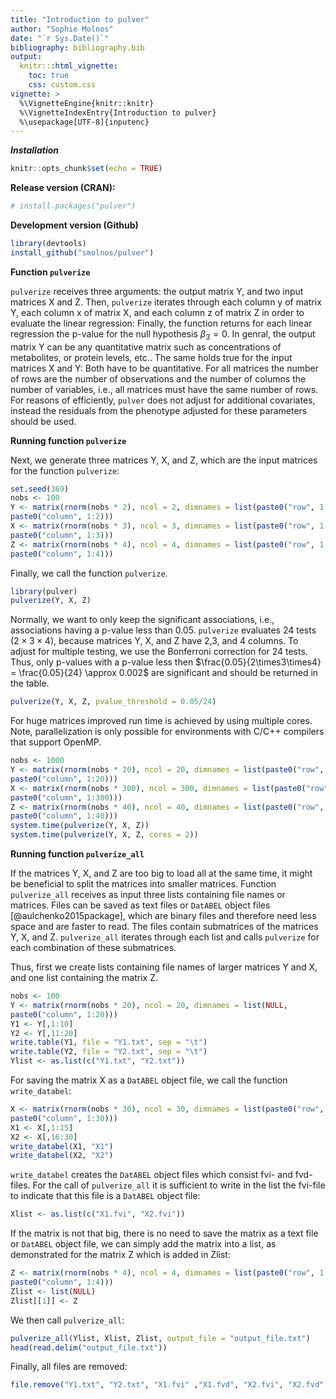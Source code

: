 ```yaml
---
title: "Introduction to pulver"
author: "Sophie Molnos"
date: "`r Sys.Date()`"
bibliography: bibliography.bib
output:
  knitr:::html_vignette:
    toc: true
    css: custom.css
vignette: >
  %\VignetteEngine{knitr::knitr}
  %\VignetteIndexEntry{Introduction to pulver}
  %\usepackage[UTF-8]{inputenc}
---
```

***Installation***
```r
knitr::opts_chunk$set(echo = TRUE)
```
**Release version (CRAN):**
```r
# install.packages("pulver")
```

**Development version (Github)**
```r
library(devtools)
install_github("smolnos/pulver")
```

**Function ```pulverize```**

```pulverize``` receives three arguments: the output matrix Y, and two input matrices X and Z. Then, ```pulverize``` iterates through each column y of matrix Y, each column x of matrix X, and each column z of matrix Z in order to evaluate the linear regression:
\begin{equation}
    y = \beta_0 + \beta_1 x + \beta_2 z + \beta_3 x z.
\end{equation}
Finally, the function returns for each linear regression the p-value for the null hypothesis $\beta_3 = 0$.
In genral, the output matrix Y can be any quantitative matrix such as concentrations of metabolites, or protein levels, etc.. The same holds true for the input matrices X and Y: Both have to be quantitative. For all matrices the number of rows are the number of observations and the number of columns the number of variables, i.e., all matrices must have the same number of rows.
For reasons of efficiently, ```pulver``` does not adjust for additional covariates, instead the residuals from the phenotype adjusted for these parameters should be used.

**Running function ```pulverize```**

Next, we generate three matrices Y, X, and Z, which are the input matrices for the function ```pulverize```:

```r
set.seed(369)
nobs <- 100
Y <- matrix(rnorm(nobs * 2), ncol = 2, dimnames = list(paste0("row", 1:nobs),
paste0("column", 1:2)))
X <- matrix(rnorm(nobs * 3), ncol = 3, dimnames = list(paste0("row", 1:nobs),
paste0("column", 1:3)))
Z <- matrix(rnorm(nobs * 4), ncol = 4, dimnames = list(paste0("row", 1:nobs),
paste0("column", 1:4)))
```

Finally, we call the function ```pulverize```.

```r
library(pulver)
pulverize(Y, X, Z)
```
Normally, we want to only keep the significant associations, i.e., associations having a p-value less than 0.05. ```pulverize``` evaluates 24 tests ($2 \times 3 \times 4$), because matrices Y, X, and Z have 2,3, and 4 columns. To adjust for multiple testing, we use the Bonferroni correction for 24 tests. Thus, only p-values with a p-value less then $\frac{0.05}{2\times3\times4} = \frac{0.05}{24} \approx 0.002$ are significant and should be returned in the table.

```r
pulverize(Y, X, Z, pvalue_threshold = 0.05/24)
```

For huge matrices improved run time is achieved by using multiple cores. Note, parallelization is only possible for environments with C/C++ compilers that support OpenMP.
```r
nobs <- 1000
Y <- matrix(rnorm(nobs * 20), ncol = 20, dimnames = list(paste0("row", 1:nobs),
paste0("column", 1:20)))
X <- matrix(rnorm(nobs * 300), ncol = 300, dimnames = list(paste0("row", 1:nobs),
paste0("column", 1:300)))
Z <- matrix(rnorm(nobs * 40), ncol = 40, dimnames = list(paste0("row", 1:nobs),
paste0("column", 1:40)))
system.time(pulverize(Y, X, Z))
system.time(pulverize(Y, X, Z, cores = 2))
```

**Running function ```pulverize_all```**

If the matrices Y, X, and Z are too big to load all at the same time, it might be beneficial to split the matrices into smaller matrices. Function ```pulverize_all``` receives as input three lists containing file names or matrices.
Files can be saved as text files or ```DatABEL``` object files [@aulchenko2015package], which are binary files and therefore need less space and are faster to read.
The files contain submatrices of the matrices Y, X, and Z. ```pulverize_all``` iterates through each list and calls ```pulverize``` for each combination of these submatrices.

Thus, first we create lists containing file names of larger matrices Y and X, and one list containing the matrix Z.
```r
nobs <- 100
Y <- matrix(rnorm(nobs * 20), ncol = 20, dimnames = list(NULL,
paste0("column", 1:20)))
Y1 <- Y[,1:10]
Y2 <- Y[,11:20]
write.table(Y1, file = "Y1.txt", sep = "\t")
write.table(Y2, file = "Y2.txt", sep = "\t")
Ylist <- as.list(c("Y1.txt", "Y2.txt"))
```
For saving the matrix X as a ```DatABEL``` object file, we call the function ```write_databel```:
```r
X <- matrix(rnorm(nobs * 30), ncol = 30, dimnames = list(paste0("row", 1:nobs),
paste0("column", 1:30)))
X1 <- X[,1:15]
X2 <- X[,16:30]
write_databel(X1, "X1")
write_databel(X2, "X2")
```
```write_databel``` creates the ```DatABEL``` object files which consist fvi- and fvd-files. For the call of ```pulverize_all``` it is sufficient to write in the list the fvi-file to indicate that this file is a ```DatABEL``` object file:
```r
Xlist <- as.list(c("X1.fvi", "X2.fvi"))
```
If the matrix is not that big, there is no need to save the matrix as a text file or ```DatABEL``` object file, we can simply add the matrix into a list, as demonstrated for the matrix Z which is added in Zlist:

```r
Z <- matrix(rnorm(nobs * 4), ncol = 4, dimnames = list(paste0("row", 1:nobs),
paste0("column", 1:4)))
Zlist <- list(NULL)
Zlist[[1]] <- Z
```

We then call ```pulverize_all```:
```r
pulverize_all(Ylist, Xlist, Zlist, output_file = "output_file.txt")
head(read.delim("output_file.txt"))
```
Finally, all files are removed:
```r
file.remove("Y1.txt", "Y2.txt", "X1.fvi" ,"X1.fvd", "X2.fvi", "X2.fvd", "output_file.txt")
```
